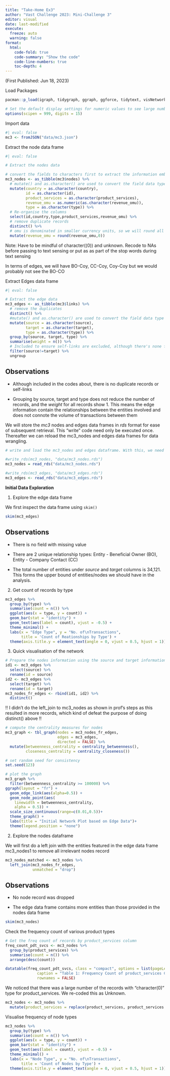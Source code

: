 ```yaml
---
title: "Take-Home Ex3"
author: "Vast Challenge 2023: Mini-Challenge 3"
editor: visual
date: last-modified
execute:
  freeze: auto 
  warning: false
format:
  html:
    code-fold: true
    code-summary: "Show the code"
    code-line-numbers: true
    toc-depth: 4
---
```


(First Published: Jun 18, 2023)

Load Packages

```r
pacman::p_load(igraph, tidygraph, ggraph, ggforce, tidytext, visNetwork, tidyverse, jsonlite, plotly, patchwork, knitr, kableExtra, skimr, DT)

# Set the default display settings for numeric values to see large numbers in full
options(scipen = 999, digits = 15)
```

Import data

```r
#| eval: false
mc3 <- fromJSON("data/mc3.json")
```

Extract the node data frame

```r
#| eval: false

# Extract the nodes data

# convert the fields to characters first to extract the information embedded as list
mc3_nodes <- as_tibble(mc3$nodes) %>%
  # mutate() and as.character() are used to convert the field data type from list to character
  mutate(country = as.character(country),
         id = as.character(id),
         product_services = as.character(product_services),
         revenue_omu = as.numeric(as.character(revenue_omu)),
         type = as.character(type)) %>%
  # Re-organise the columns
  select(id,country,type,product_services,revenue_omu) %>%
  # remove duplicate records
  distinct() %>%
  # omu is denominated in smaller currency units, so we will round all values to the nearest home unit
  mutate(revenue_omu = round(revenue_omu,0)) 


```

Note: Have to be mindful of character((0)) and unknown. Recode to NAs before passing to text sensing or put as as part of the stop words during text sensing

In terms of edges, we will have BO-Coy, CC-Coy, Coy-Coy but we would probably not see the BO-CO

Extract Edges data frame

```r
#| eval: false

# Extract the edge data
mc3_edges <- as_tibble(mc3$links) %>%
  # remove the duplicates
  distinct() %>%
  #mutate() and as.character() are used to convert the field data type from list to character
  mutate(source = as.character(source),
         target = as.character(target),
         type = as.character(type)) %>%
  group_by(source, target, type) %>%
  summarise(weight = n()) %>%
  # Included to ensure self-links are excluded, although there's none found
  filter(source!=target) %>%
  ungroup
```

::: callout-note
## Observations

-   Although included in the codes about, there is no duplicate records or self-links

-   Grouping by source, target and type does not reduce the number of records, and the *weight* for all records show 1. This means the edge information contain the relationships between the entities involved and does not connote the volume of transactions between them
:::

We will store the *mc3* nodes and edges data frames in *rds* format for ease of subsequent retrieval. This "write" code need only be executed once. Thereafter we can reload the mc3_nodes and edges data frames for data wrangling.

```r
# write and load the mc3_nodes and edges dataframe. With this, we need not re-extract from the raw dataset subsequently

#write_rds(mc3_nodes, "data/mc3_nodes.rds")
mc3_nodes = read_rds("data/mc3_nodes.rds")

#write_rds(mc3_edges, "data/mc3_edges.rds")
mc3_edges <- read_rds("data/mc3_edges.rds")
```

**Initial Data Exploration**

1.  Explore the edge data frame

We first inspect the data frame using `skim()`

```r
skim(mc3_edges)
```

::: callout-note
## Observations

-   There is no field with missing value

-   There are 2 unique relationship types: Entity - Beneficial Owner (BO), Entity - Company Contact (CC)

-   The total number of entities under *source* and *target* columns is 34,121. This forms the upper bound of entities/nodes we should have in the analysis.
:::

2.  Get count of records by type

```r
mc3_edges %>% 
  group_by(type) %>%
  summarise(count = n()) %>%
  ggplot(aes(x = type, y = count)) +
  geom_bar(stat = "identity") +
  geom_text(aes(label = count), vjust = -0.5) +
  theme_minimal() +
  labs(x = "Edge Type", y = "No. of\nTransactions",
       title = 'Count of Reationships by Type') +
  theme(axis.title.y = element_text(angle = 0, vjust = 0.5, hjust = 1))


```

3.  Quick visualisation of the network

```r
# Prepare the nodes information using the source and target information in the edge data frame
id1 <- mc3_edges %>%
  select(source) %>%
  rename(id = source)
id2 <- mc3_edges %>%
  select(target) %>%
  rename(id = target)
mc3_nodes_fr_edges <- rbind(id1, id2) %>%
  distinct() 
```

!! I didn't do the left_join to mc3_nodes as shown in prof's steps as this resulted in more records, which kind of defeat the purpose of doing distinct() above !!

```r

# compute the centrality measures for nodes
mc3_graph <- tbl_graph(nodes = mc3_nodes_fr_edges,
                       edges = mc3_edges,
                       directed = FALSE) %>%
  mutate(betweenness_centrality = centrality_betweenness(),
         closeness_centrality = centrality_closeness())

# set random seed for consistency
set.seed(123)

# plot the graph
mc3_graph %>%
  filter(betweenness_centrality >= 100000) %>%
ggraph(layout = "fr") +
  geom_edge_link(aes(alpha=0.5)) +
  geom_node_point(aes(
    linewidth = betweenness_centrality,
    alpha = 0.5)) +
  scale_size_continuous(range=c(0.01,0.5))+
  theme_graph() +
  labs(title = "Initial Network Plot based on Edge Data")+
  theme(legend.position = "none")
```

2.  Explore the nodes dataframe

We will first do a left join with the entities featured in the edge data frame mc3_nodes1 to remove all irrelevant nodes record

```r
mc3_nodes_matched <- mc3_nodes %>%
  left_join(mc3_nodes_fr_edges,
            unmatched = "drop")
```

::: callout-note
## Observations

-   No node record was dropped

-   The edge data frame contains more entities than those provided in the nodes data frame
:::

```r
skim(mc3_nodes)
```

Check the frequency count of various product types

```r
# Get the freq count of records by product_services column 
freq_count_pdt_svcs <- mc3_nodes %>% 
  group_by(product_services) %>%
  summarise(count = n()) %>%
  arrange(desc(count))

datatable(freq_count_pdt_svcs, class = "compact", options = list(pageLength = 5), 
              caption = "Table 1: Frequency Count of product_services Column",
              rownames = FALSE)
```

We noticed that there was a large number of the records with "character(0)" type for product_services. We re-coded this as Unknown.

```r
mc3_nodes <- mc3_nodes %>%
  mutate(product_services = replace(product_services, product_services == "character(0)", "Unknown"))
```

Visualise frequency of node types

```r
mc3_nodes %>% 
  group_by(type) %>%
  summarise(count = n()) %>%
  ggplot(aes(x = type, y = count)) +
  geom_bar(stat = "identity") +
  geom_text(aes(label = count), vjust = -0.5) +
  theme_minimal() +
  labs(x = "Node Type", y = "No. of\nTransactions",
       title = 'Count of Nodes by Type') +
  theme(axis.title.y = element_text(angle = 0, vjust = 0.5, hjust = 1))
```

```r


```
